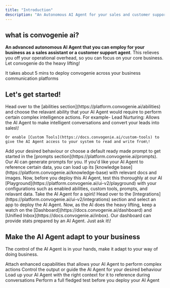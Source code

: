 ```yaml
---
title: "Introduction"
description: "An Autonomous AI Agent for your sales and customer support"
---
```


## what is convogenie ai?

**An advanced autonomous AI Agent that you can employ for your business as a sales assistant or a customer support agent**. This relieves you off your operational overhead, so you can focus on your core business. Let convogenie do the heavy lifting\!

<Note>
  It takes about 5 mins to deploy convogenie across your business communication platforms
</Note>

## Let's get started\!

<Steps>
  <Step title="Enable abilities " stepNumber={1} titleSize="p">
    Head over to the [abilities section](https://platform.convogenie.ai/abilities) and choose the relavant ability that your AI Agent would require to perform certain complex intelligence actions. For example- Lead Nurturing: Allows the AI Agent to make intelligent conversations and convert your leads into sales\!

    Or enable [Custom Tools](https://docs.convogenie.ai/custom-tools) to give the AI Agent access to your system to read and write from\!
  </Step>
  <Step title="Attach Prompt" stepNumber={2} titleSize="p">
    Add your desired behaviour or choose a default ready made prompt to get started in the [prompts section](https://platform.convogenie.ai/prompts). Our AI can generate prompts for you.
  </Step>
  <Step title="Add Data" stepNumber={3} titleSize="p">
    If you'd like your AI Agent to reference certain data, you can load up its [knowledge base](https://platform.convogenie.ai/knowledge-base) with relevant docs and images.
  </Step>
  <Step title="Test at the Playground" stepNumber={4} titleSize="p">
    Now, before you deploy this AI Agent, test this thoroughly at our AI [Playground](https://platform.convogenie.ai/ui-v2/playground) with your configurations such as enabled abilities, custom tools, prompts, and relavant data. Take the AI Agent for a spin\!
  </Step>
  <Step title="Deploy" stepNumber={5} titleSize="p">
    Head over to the [Integrations](https://platform.convogenie.ai/ui-v2/integrations) section and select an app to deploy the AI Agent. Now, as the AI does the heavy lifting, keep a watch on the [Dashboard](https://docs.convogenie.ai/dashboard) and [Unified Inbox](https://docs.convogenie.ai/inbox).
  </Step>
</Steps>

<Note>
  Our dashboard can provide stats prepared by an AI Agent. Just ask it\!
</Note>

## Make the AI Agent adapt to your business

The control of the AI Agent is in your hands, make it adapt to your way of doing business.

<CardGroup cols={2}>
  <Card title="Enable Abilities" icon="brain" href="https://docs.convogenie.ai/guides/abilities">
    Attach enhanced capabilities that allows your AI Agent to perform complex actions
  </Card>
  <Card title="Add Prompt" icon="file-code" href="https://docs.convogenie.ai/guides/prompts">
    Control the output or guide the AI Agent for your desired behaviour
  </Card>
  <Card title="Add Knowledge Base" icon="database" href="https://docs.convogenie.ai/guides/knowledge-base">
    Load up your AI Agent with the right context for it to reference during conversations
  </Card>
  <Card title="Test the Agent" icon="bot-message-square" href="https://docs.convogenie.ai/guides/playground">
    Perform a full fledged test before you deploy your AI Agent
  </Card>
</CardGroup>